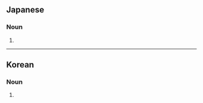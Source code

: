 {{also|単葉機}}
==Japanese==
{{ja-kanjitab|たん|よう|き|yomi=o}}

===Noun===
{{ja-noun|shin=単葉機|たんようき}}

# {{kyujitai spelling of|単葉機}}

----

==Korean==
{{ko-hanjatab}}

===Noun===
{{ko-noun|hangeul=단엽기}}

# {{hanja form of|단엽기|[[monoplane]]}}